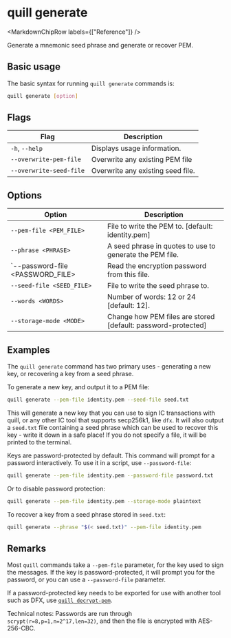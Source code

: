 
# quill generate

<MarkdownChipRow labels={["Reference"]} />

Generate a mnemonic seed phrase and generate or recover PEM.

## Basic usage

The basic syntax for running `quill generate` commands is:

``` bash
quill generate [option]
```

## Flags

| Flag                    | Description                       |
|-------------------------|-----------------------------------|
| `-h`, `--help`          | Displays usage information.       |
| `--overwrite-pem-file`  | Overwrite any existing PEM file   |
| `--overwrite-seed-file` | Overwrite any existing seed file. |

## Options

| Option                           | Description                                                   |
|----------------------------------|---------------------------------------------------------------|
| `--pem-file <PEM_FILE>`          | File to write the PEM to. [default: identity.pem]             |
| `--phrase <PHRASE>`              | A seed phrase in quotes to use to generate the PEM file.      |
| `--password-file <PASSWORD_FILE> | Read the encryption password from this file.                  |
| `--seed-file <SEED_FILE>`        | File to write the seed phrase to.                             |
| `--words <WORDS>`                | Number of words: 12 or 24 [default: 12].                      |
| `--storage-mode <MODE>`          | Change how PEM files are stored [default: password-protected] |

## Examples

The `quill generate` command has two primary uses - generating a new key, or recovering a key from a seed phrase.

To generate a new key, and output it to a PEM file:

```sh
quill generate --pem-file identity.pem --seed-file seed.txt
```

This will generate a new key that you can use to sign IC transactions with quill, or any other IC tool that supports secp256k1, like `dfx`. It will also output a `seed.txt` file containing a seed phrase which can be used to recover this key - write it down in a safe place! If you do not specify a file, it will be printed to the terminal.

Keys are password-protected by default. This command will prompt for a password interactively. To use it in a script, use `--password-file`:

```sh
quill generate --pem-file identity.pem --password-file password.txt
```

Or to disable password protection:

```sh
quill generate --pem-file identity.pem --storage-mode plaintext
```

To recover a key from a seed phrase stored in `seed.txt`:

```sh
quill generate --phrase "$(< seed.txt)" --pem-file identity.pem
```

## Remarks

Most `quill` commands take a `--pem-file` parameter, for the key used to sign the messages. If the key is password-protected, it will prompt you for the password, or you can use a `--password-file` parameter.

If a password-protected key needs to be exported for use with another tool such as DFX, use [`quill decrypt-pem`].

Technical notes: Passwords are run through `scrypt(r=8,p=1,n=2^17,len=32)`, and then the file is encrypted with AES-256-CBC.

[`quill decrypt-pem`]: quill-decrypt-pem.mdx

